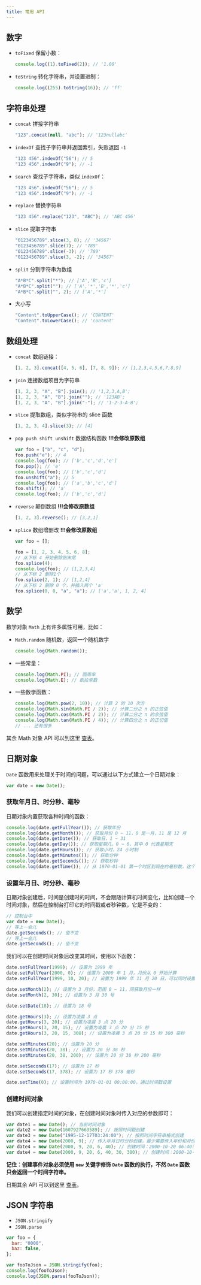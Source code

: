 ---
title: 常用 API
---

## 数字

- `toFixed` 保留小数：

  ```js
  console.log((1).toFixed(2)); // '1.00'
  ```

- `toString` 转化字符串，并设置进制：

  ```js
  console.log((255).toString(16)); // 'ff'
  ```

## 字符串处理

- `concat` 拼接字符串

  ```js
  "123".concat(null, "abc"); // '123nullabc'
  ```

- `indexOf` 查找子字符串并返回索引，失败返回 `-1`

  ```js
  "123 456".indexOf("56"); // 5
  "123 456".indexOf("9"); // -1
  ```

- `search` 查找子字符串，类似 `indexOf`：

  ```js
  "123 456".indexOf("56"); // 5
  "123 456".indexOf("9"); // -1
  ```

- `replace` 替换字符串

  ```js
  "123 456".replace("123", "ABC"); // 'ABC 456'
  ```

- `slice` 提取字符串

  ```js
  "0123456789".slice(3, 8); // '34567'
  "0123456789".slice(7); // '789'
  "0123456789".slice(-3); // '789'
  "0123456789".slice(3, -2); // '34567'
  ```

- `split` 分割字符串为数组

  ```js
  "A*B*C".split("*"); // ['A','B','c']
  "A*B*C".split(""); // ['A','*','B','*','c']
  "A*B*C".split("", 2); // ['A','*']
  ```

- 大小写

  ```js
  "Content".toUpperCase(); // 'CONTENT'
  "Content".toLowerCase(); // 'content'
  ```

## 数组处理

- `concat` 数组链接：

  ```js
  [1, 2, 3].concat([4, 5, 6], [7, 8, 9]); // [1,2,3,4,5,6,7,8,9]
  ```

- `join` 连接数组项目为字符串

  ```js
  [1, 2, 3, "A", "B"].join(); // '1,2,3,A,B';
  [1, 2, 3, "A", "B"].join(""); // '123AB';
  [1, 2, 3, "A", "B"].join("-"); // '1-2-3-A-B';
  ```

- `slice` 提取数组，类似字符串的 slice 函数

  ```js
  [1, 2, 3, 4].slice(3); // [4]
  ```

- `pop push shift unshift` 数据结构函数 **!!!会修改原数组**

  ```js
  var foo = ["b", "c", "d"];
  foo.push("e"); // 4
  console.log(foo); // ['b','c','d','e']
  foo.pop(); // 'e'
  console.log(foo); // ['b','c','d']
  foo.unshift("a"); // 5
  console.log(foo); // ['a','b','c','d']
  foo.shift(); // 'a'
  console.log(foo); // ['b','c','d']
  ```

- `reverse` 颠倒数组 **!!!会修改原数组**

  ```js
  [1, 2, 3].reverse(); // [3,2,1]
  ```

- `splice` 数组增删改 **!!!会修改原数组**

  ```js
  var foo = [];

  foo = [1, 2, 3, 4, 5, 6, 8];
  // 从下标 4 开始删除到末尾
  foo.splice(4);
  console.log(foo); // [1,2,3,4]
  // 从下标 2 删除1个
  foo.splice(2, 1); // [1,2,4]
  // 从下标 2 删除 0 个，并插入两个 'a'
  foo.splice(0, 0, "a", "a"); // ['a','a', 1, 2, 4]
  ```

## 数学

数学对象 `Math` 上有许多属性可用，比如：

- `Math.random` 随机数，返回一个随机数字

  ```js
  console.log(Math.random());
  ```

- 一些常量：

  ```js
  console.log(Math.PI); // 圆周率
  console.log(Math.E); // 欧拉常数
  ```

- 一些数学函数：

  ```js
  console.log(Math.pow(2, 10)); // 计算 2 的 10 次方
  console.log(Math.sin(Math.PI / 2)); // 计算二分之 π 的正弦值
  console.log(Math.cos(Math.PI / 2)); // 计算二分之 π 的余弦值
  console.log(Math.tan(Math.PI / 4)); // 计算四分之 π 的正切值
  // ... 还有很多
  ```

其余 Math 对象 API 可以到这里 [查表](https://developer.mozilla.org/zh-CN/docs/Web/JavaScript/Reference/Global_Objects/Math)。

## 日期对象

`Date` 函数用来处理关于时间的问题，可以通过以下方式建立一个日期对象：

```js
var date = new Date();
```

### 获取年月日、时分秒、毫秒

日期对象内置获取各种时间的函数：

```js
console.log(date.getFullYear()); // 获取年份
console.log(date.getMonth()); // 获取月份 0 ~ 11，0 是一月，11 是 12 月
console.log(date.getDate()); // 获取日，1 ~ 31
console.log(date.getDay()); // 获取星期几，0 ~ 6，其中 0 代表星期天
console.log(date.getHours()); // 获取小时，24 小时制
console.log(date.getMinutes()); // 获取分钟
console.log(date.getSeconds()); // 获取秒钟
console.log(date.getTime()); // 从 1970-01-01 第一个时区到现在的毫秒数，这个数字称作时间戳
```

### 设置年月日、时分秒、毫秒

日期对象创建后，时间是创建时的时间，不会跟随计算机时间变化，比如创建一个时间对象，然后在控制台打印它的时间戳或者秒钟数，它是不变的：

```js
// 控制台中
var date = new Date();
// 等上一会儿
date.getSeconds(); // 值不变
// 等上一会儿
date.getSeconds(); // 值不变
```

我们可以在创建时间对象后改变其时间，使用以下函数：

```js
date.setFullYear(1999); // 设置为 1999 年
date.setFullYear(2000, 0); // 设置为 2000 年 1 月，月份从 0 开始计算
date.setFullYear(1999, 10, 20); // 设置为 1999 年 11 月 20 日，可以同时设置月份和日期

date.setMonth(2); // 设置为 3 月份，范围 0 ~ 11，同获取月份一样
date.setMonth(2, 30); // 设置为 3 月 30 号

date.setDate(18); // 设置为 18 号

date.getHours(3); // 设置为凌晨 3 点
date.getHours(3, 20); // 设置为凌晨 3 点 20 分
date.getHours(3, 20, 15); // 设置为凌晨 3 点 20 分 15 秒
date.getHours(3, 20, 15, 300); // 设置为凌晨 3 点 20 分 15 秒 300 毫秒

date.setMinutes(20); // 设置为 20 分
date.setMinutes(20, 38); // 设置为 20 分 38 秒
date.setMinutes(20, 38, 200); // 设置为 20 分 38 秒 200 毫秒

date.setSeconds(17); // 设置为 17 秒
date.setSeconds(17, 378); // 设置为 17 秒 378 毫秒

date.setTime(0); // 设置时间为 1970-01-01 00:00:00，通过时间戳设置
```

### 创建时间对象

我们可以创建指定时间的对象，在创建时间对象时传入对应的参数即可：

```js
var date1 = new Date(); // 当前时间对象
var date2 = new Date(1607927663589); // 按照时间戳创建
var date3 = new Date("1995-12-17T03:24:00"); // 按照时间字符串格式创建
var date4 = new Date(2000, 9); // 传入年月日时分秒创建，最少需要传入年份和月份。这行代码创建时间为 2000-10-01 00:00:00
var date4 = new Date(2000, 9, 20, 6, 40); // 创建时间：2000-10-20 06:40:00
var date4 = new Date(2000, 9, 20, 6, 40, 30, 300); // 创建时间：2000-10-20 06:40:30 300毫秒
```

**记住：创建事件对象必须使用 `new` 关键字修饰 `Date` 函数的执行，不然 `Date` 函数只会返回一个时间字符串。**

日期其余 API 可以到这里 [查表](https://developer.mozilla.org/zh-CN/docs/Web/JavaScript/Reference/Global_Objects/Date#%E5%AE%9E%E4%BE%8B%E6%96%B9%E6%B3%95)。

## JSON 字符串

- `JSON.stringify`
- `JSON.parse`

```js
var foo = {
  bar: "0000",
  baz: false,
};

var fooToJson = JSON.stringify(foo);
console.log(fooToJson);
console.log(JSON.parse(fooToJson));
```
